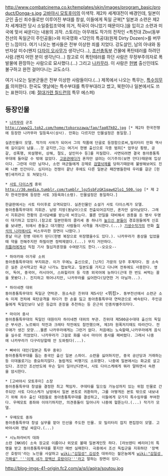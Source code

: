 http://www.combatcinema.co.kr/templates/skin/images/program_basic/product/Donga-s.jpg
[[고바야시 모토후미]]의 이색작. 제2차 세계대전이 배경인데, 일본이 군인 출신 죄수들로만 이루어진 부대를 창설, 이들에게 독일 군복[* 일본과 소련은 제2차 세계대전 당시 소일중립조약에 의거, 적국이 아니었기 때문이다.]을 입히고 소련과 미국에 맞서 싸운다는 내용의 괴작. 스토리는 아무래도 작가의 전작인 <특전대 Zbv(동부전선의 독일군이 주인공들)>와 미국영화 <12인의 특공대(원제 Dirty Dozen)>를 버무린 느낌이다. 여기 나오는 병사들은 전부 이상한 죄를 지었다. 강도살인, 남의 아내와 동반자살 미수(왠지 [[다자이 오사무]]가 생각난다...), [[조선총독부]] 건물에 폭탄테러를 하려던 사람.(왠지 어떤 분이 생각난다...) 참고로 이 폭탄테러를 하던 사람은 무정부주의자로 폭발물에 환장하는 사람으로 묘사했다.(...) 그리고 [[나카무라]]. 이 사람은 [[헌병]] 출신인데도 불구하고 완전 걸어다니는 교도소다.

여기 나오는 일본군들은 전부 이상한 사람들이다.(...) 제목에서 나오는 특무는, [[특수임무]]를 의미한다. 한국도 옛날에는 특수부대를 특무부대라고 썼고, 북한이나 일본에서도 쓰는 표현이다. (예: [[절대가련 칠드런]]의 특무 에스퍼)

== 등장인물 ==
 * [[나카무라]] 군조
 http://www21.tok2.com/home/tokorozawa/faq/faq07k02.jpg [* 제2차 한국전쟁에 등장한 나카무라 일등육사(상사). 만화는 다르지만 인물설정은 동일함.]

 실존인물이 모델. 작가의 사위가 되어서 그의 작품에 단골로 등장함으로써,밀리터리 만화 역사에 길이길이 남을...것 같지만,그는 여기서 헌병 출신으로 각종 범죄[* 업무상 횡령, 공갈, 성폭행, 외설행위, 상해, 절도, 살인미수 등]를 저질렀다. 사면되려면 결국 동아총통특무대에 들어갈 수 밖에 없었다. [[고문관]]에다가 혼자만 살려는 이기주의(보면 안다)때문에 밉상이다. 그런데 이란 남자나, 소련 여군들에게 강제로 [[검열삭제]]를 당하기때문에 불쌍해보여도 진짜 나쁜 인간이다. 심지어는 전쟁이 끝난 후에도 다른 일본군 패잔병들한테 우리를 갈군 [헌병]새끼라고 또 쳐맞는다.

 * [[사토 다이스케]] 중위 
 http://30.media.tumblr.com/tumblr_lgz5sbFzGK1qaw42lo1_500.jpg [* 제 2차 한국전쟁에 등장한 사토 3등육좌(소령). 인물설정은 동일하다.]

 한글판에서는 사토 타이후로 오역되었다. 실존인물인 소설가 사토 다이스케가 모델.
 동아총통특무대의 지휘관. 남방 지방(동남아)으로 전출되어갔지만, 혼자만 살아남았다. 그래서 지휘관이 천황의 은사담배를 받는데 비웃는다. 물론 만일을 대비해서 권총을 든 병사 두명이 대기하고 있었다.(참고로 일본만화의 클리셰 중 하나가 [[높으신 분들]]이 경호원들에게 신호를 보내면, 뒤에서 총들고 대기했던 사람들이 사격을 개시한다.(...) [[기생수]]작가의 만화 [[칠석의 나라]]에서도 비스무리한 장면이 나왔다.)
 훗날 미군 헌병 대위가 된다(헌병 복장으로 위장했을수도 있다.). 나카무라가 중상을 입었을때 약을 전해주지만 하필이면 정력제였다.(...) 무지 거만하다. 
 [[히틀러]]에게서 직접 기사 철십자훈장을 수여받기도 한다.--오오오--

 * 하야카와 아가루 소위
 동아총통특무대의 부지휘관. 이가 우에노 출신으로, [닌자] 가문의 당주 후계자다. 원 소속은 실존 군사학교인 육군 나가노 첩보학교. 일본도를 가지고 다니며 전투에도 사용한다. 영어, 독어, 중국어, 러시아어, 스와힐리어 등 각종 외국어에 능하다(근데 한 번도 써먹는 꼴을 못봤다.). 진지하고 뛰어나지만, 나카무라를 싫어한다(당연한 거 아닐까...).

 * 하이네켄 대위
 동아총통특무대의 독일군 연락관. 원소속은 친위대 제5사단 <뷔킹>. 동부전선에서 소련군 소속 미제 전차에 육탄공격을 하다가 한 손을 잃고 동아총통특무대 연락관으로 배속된다. 주인공들에게 독일인보다 낮은 등급의 훈장을 추천하는 등 은근히 인종차별주의자다.

 * 마이어 중사
 동아총통특무대의 독일인 대원이자 하이네켄 대위의 부관. 친위대 제500공수대대 출신의 독일군 부사관. 노르웨이 작전과 크레타 작전에도 참전했으며, 제3차 원폭저지때도 따라간다. 전우애가 생긴 모양...물론 나카무라에게는 그런거 없다. 처음에는 노숙할때,나카무라에게 음식을 실수로 끼얹었다. 나카무라가 그걸로 화를 내서 마이어 중사를 패버렸다. 그래서 나중에 나카무라가 다구리당할때 안 도와줬다(...).

 * 빠바이 대인(일본군 특무 중위)
 동아총통특무대를 돕는 중국인 출신 일본 스파이. 소련을 싫어하지만, 중국 공산당과 거래하는등 이데올로기는 중요하지않다. 놀랍게도 비행기도 소유했다. 나중에 일본에서는 화교로 살고있다. 조만간 조선반도에 무슨 일이 일어난다면서, 사토 다이스케에게 뭐라 말하면서 속편을 암시한다.

 * [고바야시 모토후미] 소장
 동아총통특무대 창설을 결정한 최고 책임자. 쿠데타를 일으킬 가능성까지 있는 위험 인물로 간주되던 사토 다이스케가 남방에서 일본 본토로 귀환하자, 그를 어떻게든 본토 밖으로 내보내기 위해 죄수 출신 대원들로 동아총통특무대를 결성하고, 이들에게 갖가지 특수임무를 부여한다. 우메모토 중좌와 이야기하지만, 의견충돌이 일어나자 나중에 헐뜯는다.(...) 작가가 모델.

 * 우메모토 중좌
 동아총통특무대 창설 실무를 맡아 인선을 주도한 인물. 모 밀리터리 잡지 편집장이 모델. 고바야시와 맨날 싸운다.(...)

 * 시노하라비치 대좌
 소련 [NKVD] 소속 장교로 이름이나 외모로 볼때 일본계인듯 하다. [라브렌티 베리야]의 특명을 받고 동아총통특무대를 쫒지만 매번 실패한다. 극중에서 조선 독립군을 지휘하던 '장백산 호랑이'라는 노인을 사살하고 [[wiki:"김일성" 김성주]] 대위라는 젊은놈에게 [[wiki:"김일성 가짜설" '''이제 네가 장백산 호랑이다''']]라고 말하는 장면이 있다.
http://blog-imgs-41-origin.fc2.com/a/q/i/aqira/soutou.jpg
